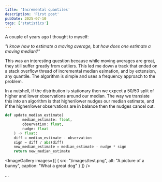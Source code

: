 ```yaml
---
title: 'Incremental quantiles'
description: 'First post'
pubDate: 2025-07-10
tags: ['statistics']
---
```



A couple of years ago I thought to myself:

*"I know how to estimate a moving average, but how does one estimate a moving median?"*

This was an interesting question because while moving averages are great, they still suffer greatly from outliers. 
This led me down a track that ended on a stack overflow thread of incremental median esimation, and by extension, any quantile.
The algorithm is simple and uses a frequency approach to the problem.

In a nutshell, if the distribution is stationary then we expect a 50/50 split of higher and lower observations around our median.
The way we translate this into an algorithm is that higher/lower nudges our median estimate, and if the higher/lower observations are in balance then the nudges cancel out.

```python
def update_median_estimate(
        median_estimate: float, 
        observation: float, 
        nudge: float
    ) -> float:
    diff = median_estimate - observation
    sign = diff / abs(diff)
    new_median_estimate = median_estimate - nudge * sign
    return new_median_estimate
```

<ImageGallery 
  images={[
    {
      src: "/images/test.png",
      alt: "A picture of a bunny",
      caption: "What a great dog"
    }
  ]}
/>

...